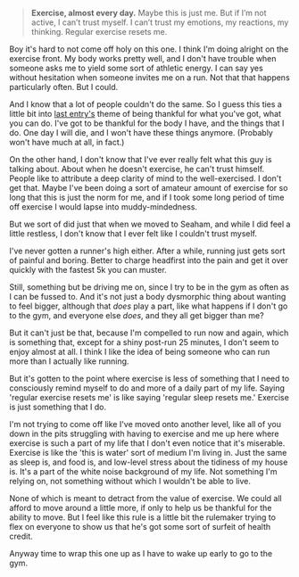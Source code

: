 > **Exercise, almost every day.** Maybe this is just me. But if I’m not active, I can’t trust myself. I can’t trust my emotions, my reactions, my thinking. Regular exercise resets me.

Boy it's hard to not come off holy on this one. I think I'm doing alright on the exercise front. My body works pretty well, and I don't have trouble when someone asks me to yield some sort of athletic energy. I can say yes without hesitation when someone invites me on a run. Not that that happens particularly often. But I could.

And I know that a lot of people couldn't do the same. So I guess this ties a little bit into [last entry's](/posts/remember-you-will-die) theme of being thankful for what you've got, what you can do. I've got to be thankful for the body I have, and the things that I do. One day I will die, and I won't have these things anymore. (Probably won't have much at all, in fact.)

On the other hand, I don't know that I've ever really felt what this guy is talking about. About when he doesn't exercise, he can't trust himself. People like to attribute a deep clarity of mind to the well-exercised. I don't get that. Maybe I've been doing a sort of amateur amount of exercise for so long that this is just the norm for me, and if I took some long period of time off exercise I would lapse into muddy-mindedness.

But we sort of did just that when we moved to Seaham, and while I did feel a little restless, I don't know that I ever felt like I couldn't trust myself.

I've never gotten a runner's high either. After a while, running just gets sort of painful and boring. Better to charge headfirst into the pain and get it over quickly with the fastest 5k you can muster.

Still, something but be driving me on, since I try to be in the gym as often as I can be fussed to. And it's not just a body dysmorphic thing about wanting to feel bigger, although that _does_ play a part, like what happens if I don't go to the gym, and everyone else _does_, and they all get bigger than me?

But it can't just be that, because I'm compelled to run now and again, which is something that, except for a shiny post-run 25 minutes, I don't seem to enjoy almost at all. I think I like the idea of being someone who can run more than I actually like running.

But it's gotten to the point where exercise is less of something that I need to consciously remind myself to do and more of a daily part of my life. Saying 'regular exercise resets me' is like saying 'regular sleep resets me.' Exercise is just something that I do.

I'm not trying to come off like I've moved onto another level, like all of you down in the pits struggling with having to exercise and me up here where exercise is such a part of my life that I don't even notice that it's miserable. Exercise is like the 'this is water' sort of medium I'm living in. Just the same as sleep is, and food is, and low-level stress about the tidiness of my house is. It's a part of the white noise background of my life. Not something I'm relying on, not something without which I wouldn't be able to live.

None of which is meant to detract from the value of exercise. We could all afford to move around a little more, if only to help us be thankful for the ability to move. But I feel like this rule is a little bit the rulemaker trying to flex on everyone to show us that he's got some sort of surfeit of health credit.

Anyway time to wrap this one up as I have to wake up early to go to the gym.
